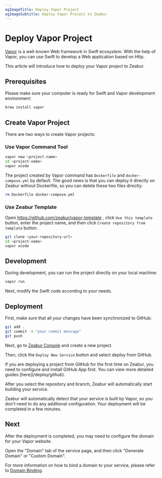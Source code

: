 ```yaml
---
ogImageTitle: Deploy Vapor Project
ogImageSubtitle: Deploy Vapor Project to Zeabur
---
```



# Deploy Vapor Project

[Vapor](https://vapor.codes) is a well-known Web framework in Swift ecosystem. With the help of Vapor, you can use Swift to develop a Web application based on Http.

This article will introduce how to deploy your Vapor project to Zeabur.

## Prerequisites

Please make sure your computer is ready for Swift and Vapor development environment:


```bash
brew install vapor
```

## Create Vapor Project

There are two ways to create Vapor projects:

### Use Vapor Command Tool

```bash
vapor new <project-name>
cd <project-name>
vapor xcode
```

The project created by Vapor command has `Dockerfile` and `docker-compose.yml` by default. The good news is that you can deploy it directly on Zeabur without Dockerfile, so you can delete these two files directly:

```bash
rm Dockerfile docker-compose.yml
```

### Use Zeabur Template

Open https://github.com/zeabur/vapor-template , click `Use this template` button, enter the project name, and then click `Create repository from template` button.

```bash
git clone <your-repository-url>
cd <project-name>
vapor xcode
```

## Development

During development, you can run the project directly on your local machine:

```bash
vapor run
```

Next, modify the Swift code according to your needs.

## Deployment

First, make sure that all your changes have been synchronized to GitHub:

```bash
git add .
git commit -m "your commit message"
git push
```

Next, go to [Zeabur Console](https://dash.zeabur.com) and create a new project.

Then, click the `Deploy New Service` button and select deploy from GitHub.

<Callout>
    If you are deploying a project from GitHub for the first time on Zeabur, you need to configure and install GitHub App first.
    You can view more detailed guides [here](/deploy/github).
</Callout>

After you select the repository and branch, Zeabur will automatically start building your service.

Zeabur will automatically detect that your service is built by Vapor, so you don't need to do any additional configuration. Your deployment will be completed in a few minutes.

## Next

After the deployment is completed, you may need to configure the domain for your Vapor website.

Open the "Domain" tab of the service page, and then click "Generate Domain" or "Custom Domain".

For more information on how to bind a domain to your service, please refer to [Domain Binding](/deploy/domain-binding).
